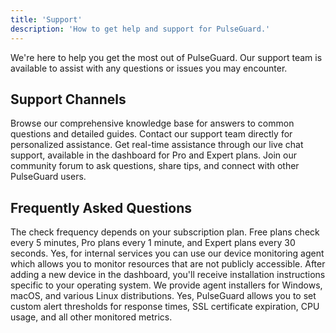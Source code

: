 ```yaml
---
title: 'Support'
description: 'How to get help and support for PulseGuard.'
---
```


We're here to help you get the most out of PulseGuard. Our support team is available to assist with any questions or issues you may encounter.

## Support Channels

<CardGroup cols={2}>
  <Card title="Knowledge Base" icon="book-open" href="#">
    Browse our comprehensive knowledge base for answers to common questions and detailed guides.
  </Card>
  <Card title="Email Support" icon="envelope" href="https://arjandh.notion.site/1ff0645fff30819ab883fe1e29743e7c">
    Contact our support team directly for personalized assistance.
  </Card>
  <Card title="Live Chat" icon="comments">
    Get real-time assistance through our live chat support, available in the dashboard for Pro and Expert plans.
  </Card>
  <Card title="Community" icon="users" href="#">
    Join our community forum to ask questions, share tips, and connect with other PulseGuard users.
  </Card>
</CardGroup>

## Frequently Asked Questions

<AccordionGroup>
  <Accordion title="How often does PulseGuard check my websites?">
    The check frequency depends on your subscription plan. Free plans check every 5 minutes, Pro plans every 1 minute, and Expert plans every 30 seconds.
  </Accordion>
  <Accordion title="Can I monitor internal services?">
    Yes, for internal services you can use our device monitoring agent which allows you to monitor resources that are not publicly accessible.
  </Accordion>
  <Accordion title="How do I install the device monitoring agent?">
    After adding a new device in the dashboard, you'll receive installation instructions specific to your operating system. We provide agent installers for Windows, macOS, and various Linux distributions.
  </Accordion>
  <Accordion title="Can I customize alert thresholds?">
    Yes, PulseGuard allows you to set custom alert thresholds for response times, SSL certificate expiration, CPU usage, and all other monitored metrics.
  </Accordion>
</AccordionGroup> 

